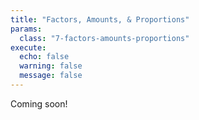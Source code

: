```yaml
---
title: "Factors, Amounts, & Proportions"
params:
  class: "7-factors-amounts-proportions"
execute:
  echo: false
  warning: false
  message: false
---
```


Coming soon!
